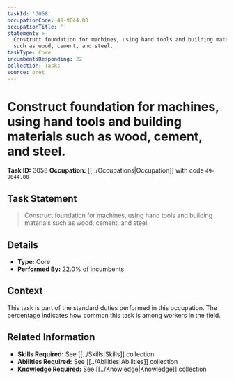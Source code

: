 ```yaml
---
taskId: '3058'
occupationCode: 49-9044.00
occupationTitle: ''
statement: >-
  Construct foundation for machines, using hand tools and building materials
  such as wood, cement, and steel.
taskType: Core
incumbentsResponding: 22
collection: Tasks
source: onet
---
```

# Construct foundation for machines, using hand tools and building materials such as wood, cement, and steel.

**Task ID:** 3058
**Occupation:** [[../Occupations|Occupation]] with code `49-9044.00`

## Task Statement

> Construct foundation for machines, using hand tools and building materials such as wood, cement, and steel.

## Details

- **Type:** Core
- **Performed By:** 22.0% of incumbents

## Context

This task is part of the standard duties performed in this occupation. The percentage indicates how common this task is among workers in the field.

## Related Information

- **Skills Required:** See [[../Skills|Skills]] collection
- **Abilities Required:** See [[../Abilities|Abilities]] collection
- **Knowledge Required:** See [[../Knowledge|Knowledge]] collection
